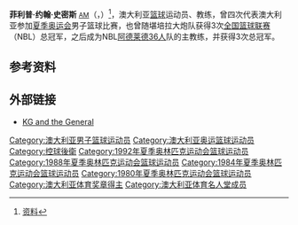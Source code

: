 {{Otheruses|菲尔·史密斯}}
{{Infobox basketball biography
|name=菲尔·史密斯<br />Phil Smyth
|image=
|position=[[控球后卫|控球后卫]]
|height_cm=183
|weight_kg=76
|nationality={{AUS}}
|birth_date={{birth date and age|1958|5|11|df=y}}
|birth_place={{AUS}}[[南澳大利亚州|南澳大利亚州]][[阿德莱德|阿德莱德]]
|high_school=
|college=
|career_start=1982
|career_end=1995
|years1=1982
|team1={{tsl|en|St Kilda Saints (NBL)||St Kilda Saints}}
|years2=1983–1992
|team2={{tsl|en|Canberra Cannons||Canberra Cannons}}
|years3=1993–1994
|team3=[[阿德莱德36人|阿德莱德36人]]
|years4=1995
|team4={{tsl|en|Sydney Kings||悉尼国王}}
|cyears1=1998–2008
|cteam1=[[阿德莱德36人|阿德莱德36人]]
|highlights='''作为球员'''
* 4x {{tsl|en|NBL (Australia) Best Defensive Player||年度最佳防守球员}} (1982, 1983, 1988, 1989)
* 6x {{tsl|en|NBL (Australia) All NBL Teams||All NBL First Team}} (1982–1985, 1988, 1989)
* 3x NBL总冠军 (1983, 1984, 1988)
* {{tsl|en|NBL (Australia) Most Valuable Player - Grand Final||NBL Grand总决赛最有价值球员}} (1988)
* {{tsl|en|Australian International Player of the Year||盖兹奖章}}获得者 (1988)
* {{tsl|en|NBL (Australia) 20th Anniversary Team||NBL's 20th Anniversary Team}}
* {{tsl|en|NBL (Australia) 25th Anniversary Team||NBL's 25th Anniversary Team}}
'''作为教练'''
* 3x NBL总冠军 (1998, 1999, 2002)
}}
'''菲利普·约翰·史密斯''' <small>[[澳大利亞勳章|AM]]</small>（{{lang-en|'''Philip John Smyth'''}}，{{bd|1958年|5月11日|}}）<ref>[https://www.olympic.org/philip-smyth 资料]</ref>，澳大利亚[[篮球|篮球]]运动员、教练，曾四次代表澳大利亚参加[[夏季奥运会|夏季奥运会]]男子篮球比赛，也曾随堪培拉大炮队获得3次[[澳大利亚国家篮球联赛|全国篮球联赛]]（NBL）总冠军，之后成为NBL[[阿德莱德36人|阿德莱德36人]]队的主教练，并获得3次总冠军。 

== 参考资料 ==
{{Reflist}}

== 外部链接 ==
* [http://www.australialivetv.com KG and the General]

{{1980年夏季奥运会澳大利亚男子篮球阵容}}
{{1984年夏季奥运会澳大利亚男子篮球阵容}}
{{1988年夏季奥运会澳大利亚男子篮球阵容}}
{{1992年夏季奥运会澳大利亚男子篮球阵容}}

{{Authority control}}
{{DEFAULTSORT:Smyth, Phil}}
[[Category:澳大利亚男子篮球运动员|Category:澳大利亚男子篮球运动员]]
[[Category:澳大利亚奥运篮球运动员|Category:澳大利亚奥运篮球运动员]]
[[Category:控球後衛|Category:控球後衛]]
[[Category:1992年夏季奥林匹克运动会篮球运动员|Category:1992年夏季奥林匹克运动会篮球运动员]]
[[Category:1988年夏季奥林匹克运动会篮球运动员|Category:1988年夏季奥林匹克运动会篮球运动员]]
[[Category:1984年夏季奥林匹克运动会篮球运动员|Category:1984年夏季奥林匹克运动会篮球运动员]]
[[Category:1980年夏季奥林匹克运动会篮球运动员|Category:1980年夏季奥林匹克运动会篮球运动员]]
[[Category:澳大利亚体育奖章得主|Category:澳大利亚体育奖章得主]]
[[Category:澳大利亚体育名人堂成员|Category:澳大利亚体育名人堂成员]]